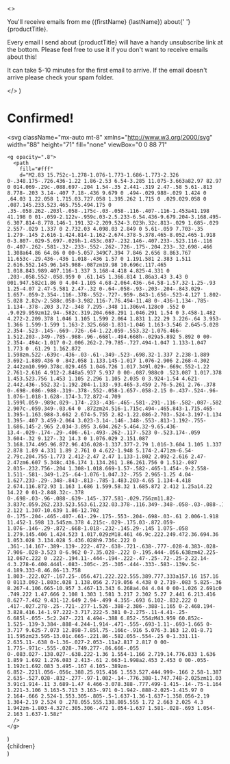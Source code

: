 
  <>
    <p className="leading-tight">
      You'll receive emails from me ({firstName} {lastName}) about{' '}
      {productTitle}.
    </p>
    <p className="opacity-80 text-sm">
      Every email I send about {productTitle} will have a handy unsubscribe link
      at the bottom. Please feel free to use it if you don't want to receive
      emails about this!
    </p>
    <p className="opacity-80 text-sm">
      It can take 5-10 minutes for the first email to arrive. If the email 
      doesn't arrive please check your spam folder. 
    </p>
  </>
)

# Confirmed!

<Message />
<Signature />


  <svg
    className="mx-auto mt-8"
    xmlns="http://www.w3.org/2000/svg"
    width="88"
    height="71"
    fill="none"
    viewBox="0 0 88 71"
  >
    <g opacity=".8">
      <path
        fill="#fff"
        d="M2.83 15.752c-1.278-1.076-1.773-1.686-1.773-2.326 0-.348.175-.726.436-1.22 1.86-2.53 6.54-3.285 11.075-3.663a82.97 82.97 0 014.069-.29c-.088.697-.204 1.54-.35 2.441-.319 2.47-.58 5.61-.813 8.778-.203 3.14-.407 7.18-.436 9.679 0 .494-.029.988-.029 1.424 0 .64.03 1.22.058 1.715.03.727.058 1.395.262 1.715 0 .029.029.058 0 .087.145.233.523.465.755.494.175 0 .35-.058.262-.203l-.058-.175c-.03-.058-.116-.407-.116-1.453a41.198 41.198 0 01-.059-2.122v-.959c.03-2.5.233-6.54.436-9.679.204-3.168.495-6.307.814-8.778.146-1.191.32-2.209.524-3.023h.32c.813-.029 1.685-.029 2.557-.029 1.337 0 2.732.03 4.098.03 2.849 0 5.61-.059 7.703-.35 1.279-.145 2.616-1.424.814-1.162-2.674.378-5.378.465-8.052.465-1.918 0-3.807-.029-5.697-.029h-1.453c.087-.232.146-.407.233-.523.116-.116 0-.407-.262-.581-.32-.233-.552-.262-.726-.175-.204.233-.32.698-.466 1.308a64.86 64.86 0 00-5.057.349C7.394 7.846 2.656 8.863.767 11.653c-.29.436-.436 1.018-.436 1.57 0 1.191.581 2.383 1.511 2.616.552.145.96.145.988-.087zm19.98 10.696c.117.465 1.018.843.989.407.116-1.337 3.168-4.418 4.825-4.331 0 .203-.058.552-.058.959 0 .61.145 1.366.814 1.86a3.43 3.43 0 001.947.582c1.86 0 4.04-1.105 4.68-2.064.436-.64.58-1.57.32-1.25-.93 1.25-4.07 2.47-5.581 2.47-.32 0-.64-.058-.93-.203-.204-.843.029-1.657-.059-2.354-.116-.378-.552-.727-.959-.843-1.656-.523-4.127 1.802-5.028 2.82v-2.588c.058-3.982.116-7.76.494-11.48 0-.436-1.134-.785-1.134-.378-.203 3.72-.348 7.295-.348 11.306v4.128c0 .552 0 .9.029.959zm12.94-.582c.319.204.668.291 1.046.291 1.54 0 3.458-1.482 4.272-2.209.378 1.046 1.105 1.599 2.064 1.831 1.22.29 3.226-.64 3.953-1.366 1.599-1.599 1.163-2.325.668-1.831-1.046 1.163-3.546 2.645-5.028 2.354-.523-.145-.669-.726-.64-1.22.059-.553.32-1.076.466-1.512.203-.349-.785-.988-.96-.668l-.494.668h-.029a5.892 5.892 0 00-2.354-.494c-1.017 0-2.006.262-2.79.785-.727.494-1.047 1.133-1.047 1.773 0 .61.29 1.162.872 1.598zm.522-.639c-.436-.03-.61-.349-.523-.698.32-1.337 2.238-1.889 3.692-1.889.436 0 .842.058 1.133.145-1.017 1.076-2.906 2.268-4.302 2.442zm10.999.378c.029.465 1.046.726 1.017.349l.029-.669c.552-1.22 2.761-2.616 4.912-2.848a5.937 5.937 0 00-.087.988c0 .523.087 1.017.378 1.453.523.756 1.453 1.105 2.296 1.105 2.035 0 3.924-1.54 4.621-2.442.436-.552.32-1.192.204-1.133-.93.465-3.459 2.76-5.261 2.76-.378 0-.698-.086-.988-.319-.378-.552-.058-1.657-.058-2.15 0-.437-.524-.96-1.076-1.018-1.628-.174-3.72.872-4.709 1.599l.059-.989c.029-.174-.233-.436-.465-.581-.291-.116-.582-.087-.582.116l-.29 2.907c-.059.349-.03.64 0 .872zm24.516-1.715c.494-.465.843-1.715.465-1.395-1.163.988-3.662 2.674-5.755 2.82-1.22.086-2.703-.524-3.197-1.134 1.395-.407 3.459-2.064 3.023-3.14-.146-.348-.553-.813-1.192-.755-1.686.145-2.965 2.034-3.895 3.604.262-5.464.32-9.65.436-13.4-.029-.174-.29-.406-.61-.493-.262-.117-.523 0-.523.174-.059 3.604-.32 9.127-.32 14.3 0 1.076.029 2.151.087 3.168.174.495.96.872.96.436.028-1.337.377-2.79 1.016-3.604 1.105 1.337 2.878 1.89 4.331 1.89 2.761 0 4.622-1.948 5.174-2.471zm-6.54-2.79c.204.755-1.773 2.412-2.47 2.47 1.133-1.802 2.092-2.616 2.47-2.47zm6.607 5.348c.436.174 1.134.261 1.86.261.756 0 1.512-.087 2.035-.232.756-.204 1.308-1.018.669-1.57-.582-.465-1.454-.9-2.558-1.511-.581-.349-1.25-.64-1.076-1.047.32-.755 2.965-1.25 4.04-1.627.233-.29-.348-.843-.813-.785-1.483.203-4.65 1.134-4.418 2.674.116.872.93 1.163 1.686 1.599.58.32 1.685.872 2.412 1.25a14.22 14.22 0 01-2.848.32c-.378 0-.698-.03-.96-.088-.639-.145-.377.581-.029.756zm11.82-3.837c.059.262.233.523.553.61.232.03.378-.116.349-.348-.058-.03-.088-.175-.058-.465-.088-2.122 1.307-10.639 1.86-12.702 0-.175-.204-.465-.407-.61-.29-.175-.553-.204-.698-.03-.61 2.006-1.918 11.452-1.598 13.545zm.378 4.215c-.029-.175.03-.872.059-1.076-.146-.29-.872-.668-1.018-.232-.145.29-.145 1.075-.058 1.279.145.406 1.424.523 1.017.029zM18.461 46.9c.222.249.472.36.694.36 1.053.028 3.134.028 5.436.028h9.736c.222 0 .361-.14.167-.389-.139-.222-.472-.638-.721-.638-.777-.028-4.383-.028-7.906-.028-3.523 0-6.962 0-7.35.028-.222 0-.195.444-.056.638zm42.225-12.067c.222 0 .222-.194.11-.444-.194-.222-.47-.25-.72-.25-2.22.14-4.3.278-6.408.444l-.083-.305c-.25-.305-.444-.333-.583-.139v.5c-4.189.333-8.46.86-13.758 1.803-.222.027-.167.25-.056.471.222.222.555.389.777.333a157.16 157.16 0 0113.092-1.803c.028 1.138.056 2.719.056 4.438 0 2.719-.083 5.825-.36 8.267-4.106.665-10.957 3.467-13.343 6.268a4.04 4.04 0 00-1.026 2.691c0 .749.222 1.47.666 2.108 1.303 1.581 3.217 2.302 5.27 2.441 6.213.416 8.627-7.462 9.431-12.649 2.94-.499 4.355-.693 6.102-.832.222 0 .417-.027.278-.25-.721-.277-1.526-.388-2.386-.388-1.165 0-2.468.194-3.828.416.14-1.97.222-3.717.222-5.381 0-2.275-.11-4.41-.25-6.685l-.055-.5c2.247-.221 4.494-.388 6.852-.554zM43.959 60.852c-1.525-.139-3.384-.888-4.244-1.914-.471-.555-.693-1.11-.693-1.665 0-3.717 9.625-7.073 12.898-7.85l.75-.166c-.916 5.076-3.163 12.01-8.71 11.595zm23.595-13.01c.665-.221.86-.582.055-.554-.25 0-1.331.11-2.635.11-.638 0-1.36-.027-2.053-.11a2.817 2.817 0 00-1.775-.971c-.555-.028-.749.277-.86.666-.055 0-.083.027-.138.027-.638.222-1.36 1.554-1.166 2.719.14.776.833 1.636 1.859 1.692 1.276.083 2.413-.61 2.663-1.998a2.453 2.453 0 00-.055-1.192c1.692.083 3.495-.167 4.105-.389zm-6.852-.221l.056-.056c.388.25.915.416 1.553.527.444.999-.166 2.58-1.387 2.635-.527.028-.832-.277-.97-1.082-.14-.776.388-1.747.748-2.025zm11.03 3.91c1.914-.11 3.689-1.47 4.466-3.078.388-.777.499-1.415-.14-.75-1.164 1.221-3.106 3.163-5.713 3.163-.971 0-1.942-.888-2.025-1.415.97 0 2.164-.666 2.524-1.553.305-.805-.5-1.637-1.36-1.637-1.358.056-2.19 1.304-2.19 2.524 0 .278.055.555.138.805.555 1.72 2.663 2.025 4.3 1.942zm-1.803-4.327c.305.306-.472 1.054-1.637 1.581-.028-.693 1.054-2.163 1.637-1.58z"
      />
    </g>
  </svg>
)

  <Layout>
    <div className="bg-noise" aria-hidden="true">
      <div className="bg-header" />
    </div>
    <div className="prose dark:prose-dark prose-lg mx-auto py-24 relative text-center max-w-sm">
      {children}
    </div>
  </Layout>
)

